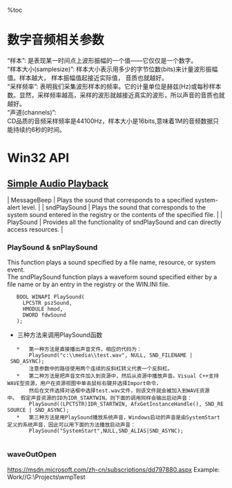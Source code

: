 %toc

= 数字音频相关参数 =
“样本”: 是表现某一时间点上波形振幅的一个值——它仅仅是一个数字。
<br>“样本大小(samplesize)”: 样本大小表示用多少的字节位数(bits)来计量波形振幅值。样本越大， 样本振幅值起接近实际值， 音质也就越好。
<br>“采样频率”: 表明我们采集波形样本的频率。它的计量单位是赫兹(Hz)或每秒样本数。显然，采样频率越高，采样的波形就越接近真实的波形，所以声音的音质也就越好。 
<br>“声道(channels)”: 
<br> CD品质的音频采样频率是44100Hz，样本大小是16bits,意味着1M的音频数据只能持续约6秒的时间。 

= Win32 API =
== [[https://msdn.microsoft.com/en-us/library/windows/desktop/dd798671%28v=vs.85%29.aspx|Simple Audio Playback]] ==
| MessageBeep  | Plays the sound that corresponds to a specified system-alert level.                                                 |
| sndPlaySound | Plays the sound that corresponds to the system sound entered in the registry or the contents of the specified file. |
| PlaySound    | Provides all the functionality of sndPlaySound and can directly access resources.                                   |

=== PlaySound & snPlaySound ===
This function plays a sound specified by a file name, resource, or system event. 
<br>The sndPlaySound function plays a waveform sound specified either by a file name or by an entry in the registry or the WIN.INI file. 

    BOOL WINAPI PlaySound( 
      LPCSTR pszSound, 
      HMODULE hmod, 
      DWORD fdwSound 
    );

*   三种方法来调用PlaySound函数
    *   第一种方法是直接播出声音文件，相应的代码为：
        PlaySound("c:\\media\\test.wav", NULL, SND_FILENAME | SND_ASYNC);
        注意参数中的路径使用两个连续的反斜杠转义代表一个反斜杠。
    *   第二种方法是把声音文件加入到资源中，然后从资源中播放声音。Visual C++支持WAVE型资源，用户在资源视图中单击鼠标右键并选择Import命令，
        然后在文件选择对话框中选择test.wav文件，则该文件就会被加入到WAVE资源中。 假定声音资源的ID为IDR_STARTWIN，则下面的调用同样会输出启动声音：
        PlaySound((LPCTSTR)IDR_STARTWIN, AfxGetInstanceHandle(), SND_RESOURCE | SND_ASYNC);
    *   第三种方法是用PlaySound播放系统声音，Windows启动的声音是由SystemStart定义的系统声音，因此可以用下面的方法播放启动声音：
        PlaySound("SystemStart",NULL,SND_ALIAS|SND_ASYNC);
        
=== waveOutOpen ===
https://msdn.microsoft.com/zh-cn/subscriptions/dd797880.aspx
Example:    Work//G:\Projects\wmpTest

